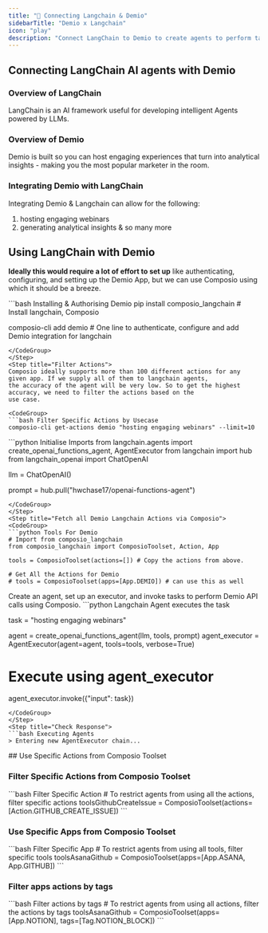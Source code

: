 ```yaml
---
title: "🚀 Connecting Langchain & Demio"
sidebarTitle: "Demio x Langchain"
icon: "play"
description: "Connect LangChain to Demio to create agents to perform tasks using natural language"
---
```


## Connecting LangChain AI agents with Demio

### Overview of LangChain

LangChain is an AI framework useful for developing intelligent Agents powered by LLMs.

### Overview of Demio

Demio is built so you can host engaging experiences that turn into analytical insights - making you the most popular marketer in the room.

### Integrating Demio with LangChain

Integrating Demio & Langchain can allow for the following:

1. hosting engaging webinars
2. generating analytical insights
& so many more

## Using LangChain with Demio

<Steps>
<Step title="Setting Up the Environment">

**Ideally this would require a lot of effort to set up** like authenticating, configuring, and setting up the Demio App, but we can use Composio using which it should be a breeze.

<CodeGroup>
```bash Installing & Authorising Demio
pip install composio_langchain # Install langchain, Composio 

composio-cli add demio # One line to authenticate, configure and add Demio integration for langchain
```
</CodeGroup>
</Step>
<Step title="Filter Actions">
Composio ideally supports more than 100 different actions for any given app. If we supply all of them to langchain agents, 
the accuracy of the agent will be very low. So to get the highest accuracy, we need to filter the actions based on the 
use case.

<CodeGroup>
```bash Filter Specific Actions by Usecase
composio-cli get-actions demio "hosting engaging webinars" --limit=10
```
</CodeGroup>

</Step>
<Step title="Import Base Packages">

<CodeGroup>
```python Initialise Imports
from langchain.agents import create_openai_functions_agent, AgentExecutor
from langchain import hub
from langchain_openai import ChatOpenAI


llm = ChatOpenAI()

prompt = hub.pull("hwchase17/openai-functions-agent")
```
</CodeGroup>
</Step>
<Step title="Fetch all Demio Langchain Actions via Composio">
<CodeGroup>
```python Tools For Demio
# Import from composio_langchain
from composio_langchain import ComposioToolset, Action, App

tools = ComposioToolset(actions=[]) # Copy the actions from above. 

# Get All the Actions for Demio
# tools = ComposioToolset(apps=[App.DEMIO]) # can use this as well
```
</CodeGroup>
</Step>
<Step title="Execute the Agent">
Create an agent, set up an executor, and invoke tasks to perform Demio API calls using Composio. 
<CodeGroup>
```python Langchain Agent executes the task

task = "hosting engaging webinars"

agent = create_openai_functions_agent(llm, tools, prompt)
agent_executor = AgentExecutor(agent=agent, tools=tools, verbose=True)

# Execute using agent_executor
agent_executor.invoke({"input": task})
```
</CodeGroup>
</Step>
<Step title="Check Response">
```bash Executing Agents
> Entering new AgentExecutor chain...
```
</Step>
</Steps>
## Use Specific Actions from Composio Toolset

### Filter Specific Actions from Composio Toolset

<CodeGroup>
```bash Filter Specific Action
# To restrict agents from using all the actions, filter specific actions
toolsGithubCreateIssue = ComposioToolset(actions=[Action.GITHUB_CREATE_ISSUE])
```
</CodeGroup>

### Use Specific Apps from Composio Toolset
<CodeGroup>
```bash Filter Specific App
# To restrict agents from using all tools, filter specific tools
toolsAsanaGithub = ComposioToolset(apps=[App.ASANA, App.GITHUB])
```
</CodeGroup>

### Filter apps actions by tags 
<CodeGroup>
```bash Filter actions by tags
# To restrict agents from using all actions, filter the actions by tags
toolsAsanaGithub = ComposioToolset(apps=[App.NOTION], tags=[Tag.NOTION_BLOCK])
```
</CodeGroup>

